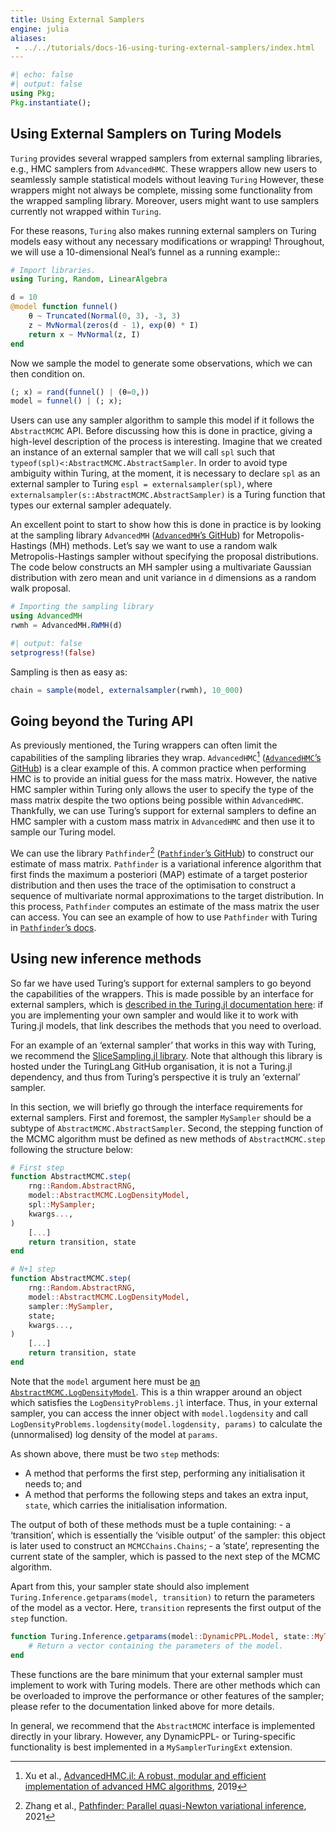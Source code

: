 ```yaml
---
title: Using External Samplers
engine: julia
aliases:
 - ../../tutorials/docs-16-using-turing-external-samplers/index.html
---
```


```julia
#| echo: false
#| output: false
using Pkg;
Pkg.instantiate();
```

## Using External Samplers on Turing Models

`Turing` provides several wrapped samplers from external sampling libraries, e.g., HMC samplers from `AdvancedHMC`.
These wrappers allow new users to seamlessly sample statistical models without leaving `Turing`
However, these wrappers might not always be complete, missing some functionality from the wrapped sampling library.
Moreover, users might want to use samplers currently not wrapped within `Turing`.

For these reasons, `Turing` also makes running external samplers on Turing models easy without any necessary modifications or wrapping!
Throughout, we will use a 10-dimensional Neal's funnel as a running example::

```julia
# Import libraries.
using Turing, Random, LinearAlgebra

d = 10
@model function funnel()
    θ ~ Truncated(Normal(0, 3), -3, 3)
    z ~ MvNormal(zeros(d - 1), exp(θ) * I)
    return x ~ MvNormal(z, I)
end
```

Now we sample the model to generate some observations, which we can then condition on.

```julia
(; x) = rand(funnel() | (θ=0,))
model = funnel() | (; x);
```

Users can use any sampler algorithm to sample this model if it follows the `AbstractMCMC` API.
Before discussing how this is done in practice, giving a high-level description of the process is interesting.
Imagine that we created an instance of an external sampler that we will call `spl` such that `typeof(spl)<:AbstractMCMC.AbstractSampler`.
In order to avoid type ambiguity within Turing, at the moment, it is necessary to declare `spl` as an external sampler to Turing `espl = externalsampler(spl)`, where `externalsampler(s::AbstractMCMC.AbstractSampler)` is a Turing function that types our external sampler adequately.

An excellent point to start to show how this is done in practice is by looking at the sampling library `AdvancedMH` ([`AdvancedMH`'s GitHub](https://github.com/TuringLang/AdvancedMH.jl)) for Metropolis-Hastings (MH) methods.
Let's say we want to use a random walk Metropolis-Hastings sampler without specifying the proposal distributions.
The code below constructs an MH sampler using a multivariate Gaussian distribution with zero mean and unit variance in `d` dimensions as a random walk proposal.

```julia
# Importing the sampling library
using AdvancedMH
rwmh = AdvancedMH.RWMH(d)
```

```julia
#| output: false
setprogress!(false)
```

Sampling is then as easy as:


```julia
chain = sample(model, externalsampler(rwmh), 10_000)
```

## Going beyond the Turing API

As previously mentioned, the Turing wrappers can often limit the capabilities of the sampling libraries they wrap.
`AdvancedHMC`[^1] ([`AdvancedHMC`'s GitHub](https://github.com/TuringLang/AdvancedHMC.jl)) is a clear example of this. A common practice when performing HMC is to provide an initial guess for the mass matrix.
However, the native HMC sampler within Turing only allows the user to specify the type of the mass matrix despite the two options being possible within `AdvancedHMC`.
Thankfully, we can use Turing's support for external samplers to define an HMC sampler with a custom mass matrix in `AdvancedHMC` and then use it to sample our Turing model.

We can use the library `Pathfinder`[^2] ([`Pathfinder`'s GitHub](https://github.com/mlcolab/Pathfinder.jl)) to construct our estimate of mass matrix.
`Pathfinder` is a variational inference algorithm that first finds the maximum a posteriori (MAP) estimate of a target posterior distribution and then uses the trace of the optimisation to construct a sequence of multivariate normal approximations to the target distribution.
In this process, `Pathfinder` computes an estimate of the mass matrix the user can access.
You can see an example of how to use `Pathfinder` with Turing in [`Pathfinder`'s docs](https://mlcolab.github.io/Pathfinder.jl/stable/examples/turing/).

## Using new inference methods

So far we have used Turing's support for external samplers to go beyond the capabilities of the wrappers.
This is made possible by an interface for external samplers, which is [described in the Turing.jl documentation here](https://turinglang.org/Turing.jl/stable/api/Inference/#Turing.Inference.ExternalSampler): if you are implementing your own sampler and would like it to work with Turing.jl models, that link describes the methods that you need to overload.

For an example of an 'external sampler' that works in this way with Turing, we recommend the [SliceSampling.jl library](https://github.com/TuringLang/SliceSampling.jl).
Note that although this library is hosted under the TuringLang GitHub organisation, it is not a Turing.jl dependency, and thus from Turing's perspective it is truly an 'external' sampler.

In this section, we will briefly go through the interface requirements for external samplers.
First and foremost, the sampler `MySampler` should be a subtype of `AbstractMCMC.AbstractSampler`.
Second, the stepping function of the MCMC algorithm must be defined as new methods of `AbstractMCMC.step` following the structure below:

```julia
# First step
function AbstractMCMC.step(
    rng::Random.AbstractRNG,
    model::AbstractMCMC.LogDensityModel,
    spl::MySampler;
    kwargs...,
)
    [...]
    return transition, state
end

# N+1 step
function AbstractMCMC.step(
    rng::Random.AbstractRNG,
    model::AbstractMCMC.LogDensityModel,
    sampler::MySampler,
    state;
    kwargs...,
) 
    [...]
    return transition, state
end
```

Note that the `model` argument here must be [an `AbstractMCMC.LogDensityModel`](https://turinglang.org/AbstractMCMC.jl/stable/api/#AbstractMCMC.LogDensityModel).
This is a thin wrapper around an object which satisfies the `LogDensityProblems.jl` interface.
Thus, in your external sampler, you can access the inner object with `model.logdensity` and call `LogDensityProblems.logdensity(model.logdensity, params)` to calculate the (unnormalised) log density of the model at `params`.

As shown above, there must be two `step` methods:
    
 - A method that performs the first step, performing any initialisation it needs to; and
 - A method that performs the following steps and takes an extra input, `state`, which carries the initialisation information.

The output of both of these methods must be a tuple containing:
 - a 'transition', which is essentially the 'visible output' of the sampler: this object is later used to construct an `MCMCChains.Chains`;
 - a 'state', representing the current state of the sampler, which is passed to the next step of the MCMC algorithm.

Apart from this, your sampler state should also implement `Turing.Inference.getparams(model, transition)` to return the parameters of the model as a vector.
Here, `transition` represents the first output of the `step` function.

```julia
function Turing.Inference.getparams(model::DynamicPPL.Model, state::MyTransition)
    # Return a vector containing the parameters of the model.
end
```

These functions are the bare minimum that your external sampler must implement to work with Turing models.
There are other methods which can be overloaded to improve the performance or other features of the sampler; please refer to the documentation linked above for more details.

In general, we recommend that the `AbstractMCMC` interface is implemented directly in your library.
However, any DynamicPPL- or Turing-specific functionality is best implemented in a `MySamplerTuringExt` extension.

[^1]: Xu et al., [AdvancedHMC.jl: A robust, modular and efficient implementation of advanced HMC algorithms](http://proceedings.mlr.press/v118/xu20a/xu20a.pdf), 2019
[^2]: Zhang et al., [Pathfinder: Parallel quasi-Newton variational inference](https://arxiv.org/abs/2108.03782), 2021